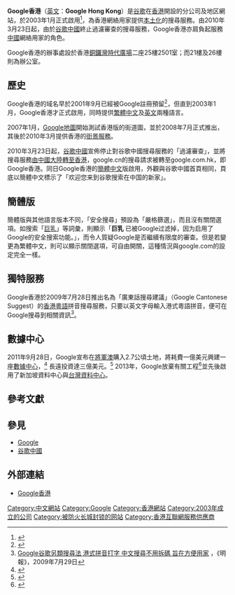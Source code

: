 {{noteTA
|G1=IT
|1=zh-hans:谷歌; zh-hant:谷歌;
|2=zh-hans:退出; zh-hant:退出;
|3=zh-hans:Google视频; zh-hant:Google影片;
|4=zh-hans:移动版; zh-hant:行動版;
|5=zh-hans:信息技术; zh-hant:信息技術;
}}
{{Infobox website
| name            = Google香港
| screenshot      = 
| screenshot_size = 250px
| caption         = Google香港首頁
| url             = {{url|https://www.google.com.hk}}
| alexa           = 16 （2010年5月6日）<ref>{{Cite web |url=http://www.alexa.com/topsites |title=Alexa Top 500 Global Sites |accessdate=2010-05-05 |archive-date=2018-12-26 |archive-url=https://web.archive.org/web/20181226070416/https://www.alexa.com/topsites%20 |dead-url=no }}</ref>
| commercial      = 是
| type            = 搜尋門戶網站
| registration    = 否
| owner           = [[Google|Google]]
| launch_date     = {{start date and age|2003|1}}
}}

'''Google香港'''（[[英文|英文]]：'''Google Hong Kong'''）是[[谷歌|谷歌]]在[[香港|香港]]開設的分公司及地区網站，於2003年1月正式啟用<ref>{{Cite web |url=http://www.google.com.hk/index.html |title=Archive.org - google.com.hk - Jan 29, 2003 |accessdate=2003-01-29 |archive-date=2003-01-29 |archive-url=https://web.archive.org/web/20030129024746/http://www.google.com.hk/index.html |dead-url=no }}</ref>，為香港網絡用家提供[[本土化|本土化]]的搜尋服務。由2010年3月23日起，由於[[谷歌中國|谷歌中國]]終止過濾審查的搜尋服務，Google香港亦肩負起服務[[中國|中國]]網絡用家的角色。

Google香港的辦事處設於香港[[銅鑼灣|銅鑼灣]][[時代廣場_(香港)|時代廣場]]二座25樓2501室；而21樓及26樓則為辦公室。

== 歷史 ==
Google香港的域名早於2001年9月已經被Google註冊預留<ref>{{Cite web |url=http://www.google.com.hk/ |title=Archive.org - google.com.hk - Sep 22, 2001 |accessdate=2001-09-22 |archive-date=2001-09-22 |archive-url=https://web.archive.org/web/20010922083310/http://www.google.com.hk/ |dead-url=no }}</ref>，但直到2003年1月，Google香港才正式啟用，同時提供[[繁體中文|繁體中文]]及[[英文|英文]]兩種語言。

2007年1月，[[Google地圖|Google地圖]]開始測試香港版的街道圖，並於2008年7月正式推出，其後於2010年3月提供香港的[[Google街景服務|街景服務]]。

2010年3月23日起，[[谷歌中國|谷歌中國]]宣佈停止對谷歌中國搜尋服務的「過濾審查」，並將搜尋服務[[谷歌退出中国大陆事件|由中國大陸轉至香港]]，google.cn的搜尋請求被轉至google.com.hk，即Google香港。同日Google香港的[[簡體中文|簡體中文]]版啟用，外觀與谷歌中國首頁相同，頁底以簡體中文標示了「欢迎您来到谷歌搜索在中国的新家」。

== 簡體版 ==
簡體版與其他語言版本不同，「安全搜尋」預設為「嚴格篩選」，而且沒有關閉選項。如搜索「[[巨乳|巨乳]]」等詞彙，則顯示「'''巨乳''' 已被Google过滤掉，因为启用了Google的安全搜索功能。」，而令人質疑Google是否繼續有限度的審查。但是若變更為繁體中文，則可以顯示關閉選項，可自由開關，這種情況與google.com的設定完全一樣。

== 獨特服務 ==
Google香港於2009年7月28日推出名為「廣東話搜尋建議」（Google Cantonese Suggest）的[[香港粵語|香港粵語]]拼音搜尋服務，只要以英文字母輸入港式粵語拼音，便可在Google搜尋到相關資訊<ref>[http://hk.news.yahoo.com/article/090728/4/dfba.html Google谷歌另類搜尋法 港式拼音打字 中文搜尋不用拆碼 旨在方便用家] {{Wayback|url=http://hk.news.yahoo.com/article/090728/4/dfba.html |date=20090731215504 }}，《明報》，2009年7月29日</ref>。

== 數據中心 ==
2011年9月28日，Google宣布在[[將軍澳|將軍澳]]購入2.7公頃土地，將耗費一億美元興建一座[[數據中心|數據中心]]，<ref>{{cite news | language = zh | url = http://www.am730.com.hk/article-75305 | title = 將軍澳買地建數據中心 Google逾15億拓亞洲 | publisher = [[am730|am730]] | date = 2011-09-29 | accessdate = 2011-09-29 | archive-date = 2016-03-04 | archive-url = https://web.archive.org/web/20160304221517/http://www.am730.com.hk/article-75305 | dead-url = no }}</ref> 長遠投資達三億美元。<ref>{{Cite web |url=http://www.google.com/about/datacenters/locations/hong-kong/ |title=Hong Kong . Google Data Centers |accessdate=2011-12-08 |archive-date=2013-01-22 |archive-url=https://web.archive.org/web/20130122084538/http://www.google.com/about/datacenters/locations/hong-kong/ |dead-url=no }}</ref> 2013年，Google放棄有關工程<ref>{{Cite web|url = http://orientaldaily.on.cc/cnt/finance/20131211/00202_001.html|title = Google棄建 港數據中心|author = Oriental Daily|accessdate = 2015-06-23|archive-date = 2017-01-24|archive-url = https://web.archive.org/web/20170124212743/http://orientaldaily.on.cc/cnt/finance/20131211/00202_001.html|dead-url = no}}</ref>並先後啟用了新加坡資料中心與[[Google台灣資料中心|台灣資料中心]]。

== 參考文獻 ==
{{reflist}}

== 參見 ==
* [[Google|Google]]
* [[谷歌中國|谷歌中國]]

== 外部連結 ==
* [https://www.google.com.hk/ Google香港]{{Wayback|url=https://www.google.com.hk/ |date=20140615054109 }}
{{Google公司}}

[[Category:中文網站|Category:中文網站]]
[[Category:Google|Category:Google]]
[[Category:香港網站|Category:香港網站]]
[[Category:2003年成立的公司|Category:2003年成立的公司]]
[[Category:被防火长城封锁的网站|Category:被防火长城封锁的网站]]
[[Category:香港互聯網服務供應商|Category:香港互聯網服務供應商]]